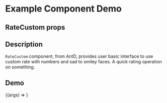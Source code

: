 
<Meta title="Example/RateCustom" component={RateCustom} />

# Example Component Demo

## RateCustom props
<Props of={RateCustom} />

## Description

`RateCustom` component, from AntD, provides user basic interface to use custom rate with numbers and sad to smiley faces. A quick rating operation on something.

## Demo

<Canvas>
  <Story name="AntD RateCustom">
    {(args) => <RateCustom {...args} />}
  </Story>
</Canvas>